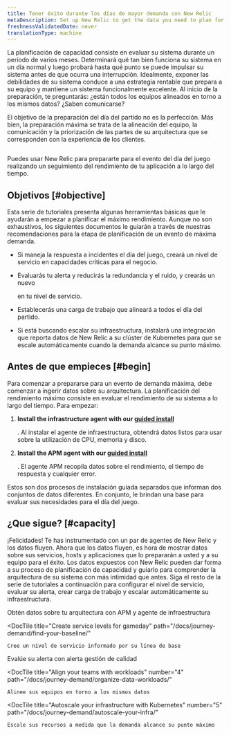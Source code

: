 ```yaml
---
title: Tener éxito durante los días de mayor demanda con New Relic
metaDescription: Set up New Relic to get the data you need to plan for a peak demand event.
freshnessValidatedDate: never
translationType: machine
---
```



La planificación de capacidad consiste en evaluar su sistema durante un período de varios meses. Determinará qué tan bien funciona su sistema en un día normal y luego probará hasta qué punto se puede impulsar su sistema antes de que ocurra una interrupción. Idealmente, exponer las debilidades de su sistema conduce a una estrategia rentable que prepara a su equipo y mantiene un sistema funcionalmente excelente. Al inicio de la preparación, te preguntarás: ¿están todos los equipos alineados en torno a los mismos datos? ¿Saben comunicarse?

El objetivo de la preparación del día del partido no es la perfección. Más bien, la preparación máxima se trata de la alineación del equipo, la comunicación y la priorización de las partes de su arquitectura que se corresponden con la experiencia de los clientes.

<img
  title="Peak readiness dashboard"
  alt=""
  src={peakReadinessDashboardPeakReadinessDashboard}
/>

<figcaption>
  Puedes usar New Relic para prepararte para el evento del día del juego realizando un seguimiento del rendimiento de tu aplicación a lo largo del tiempo.
</figcaption>

## Objetivos [#objective]

Esta serie de tutoriales presenta algunas herramientas básicas que le ayudarán a empezar a planificar el máximo rendimiento. Aunque no son exhaustivos, los siguientes documentos le guiarán a través de nuestras recomendaciones para la etapa de planificación de un evento de máxima demanda.

* Si maneja la respuesta a incidentes el día del juego, creará un nivel de servicio en capacidades críticas para el negocio.

* Evaluarás tu alerta y reducirás la redundancia y el ruido, y crearás un nuevo

  <InlinePopover type="alerts"/>

  en tu nivel de servicio.

* Establecerás una carga de trabajo que alineará a todos el día del partido.

* Si está buscando escalar su infraestructura, instalará una integración que reporta datos de New Relic a su clúster de Kubernetes para que se escale automáticamente cuando la demanda alcance su punto máximo.

## Antes de que empieces [#begin]

Para comenzar a prepararse para un evento de demanda máxima, debe comenzar a ingerir datos sobre su arquitectura. La planificación del rendimiento máximo consiste en evaluar el rendimiento de su sistema a lo largo del tiempo. Para empezar:

1. <DNT>**Install the infrastructure agent with our [guided install](https://one.newrelic.com/nr1-core?state=3a7ae2fd-163d-77a7-9372-b4764acf286e)**</DNT>

   . Al instalar el agente de infraestructura, obtendrá datos listos para usar sobre la utilización de CPU, memoria y disco.

2. <DNT>**Install the APM agent with our [guided install](https://one.newrelic.com/nr1-core?state=b3815b2d-8711-4418-335b-a9cac0468fe3)**</DNT>

   . El agente APM recopila datos sobre el rendimiento, el tiempo de respuesta y cualquier error.

Estos son dos procesos de instalación guiada separados que informan dos conjuntos de datos diferentes. En conjunto, le brindan una base para evaluar sus necesidades para el día del juego.

## ¿Que sigue? [#capacity]

¡Felicidades! Te has instrumentado con un par de agentes de New Relic y los datos fluyen. Ahora que los datos fluyen, es hora de mostrar datos sobre sus servicios, hosts y aplicaciones que lo prepararán a usted y a su equipo para el éxito. Los datos expuestos con New Relic pueden dar forma a su proceso de planificación de capacidad y guiarlo para comprender la arquitectura de su sistema con más intimidad que antes. Siga el resto de la serie de tutoriales a continuación para configurar el nivel de servicio, evaluar su alerta, crear carga de trabajo y escalar automáticamente su infraestructura.

<DocTiles numbered>
  <DocTile
    title="Get started"
    path="/docs/journey-demand/get-started"
    label={{text: "You are here", color: "orange"}}
  >
    Obtén datos sobre tu arquitectura con APM y agente de infraestructura
  </DocTile>

  <DocTile
    title="Create service levels for gameday"
    path="/docs/journey-demand/find-your-baseline/"
  >
    Cree un nivel de servicio informado por su línea de base
  </DocTile>
</DocTiles>

<DocTiles>
  <DocTile
    title="Reduce noise with quality alerts"
    number="3"
    path="/docs/journey-demand/create-quality-alerts/"
  >
    Evalúe su alerta con alerta gestión de calidad
  </DocTile>

  <DocTile
    title="Align your teams with workloads"
    number="4"
    path="/docs/journey-demand/organize-data-workloads/"
  >
    Alinee sus equipos en torno a los mismos datos
  </DocTile>

  <DocTile
    title="Autoscale your infrastructure with Kubernetes"
    number="5"
    path="/docs/journey-demand/autoscale-your-infra/"
  >
    Escale sus recursos a medida que la demanda alcance su punto máximo
  </DocTile>
</DocTiles>